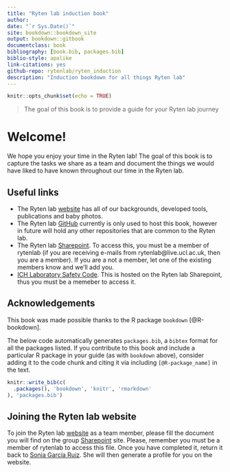 ```yaml
--- 
title: "Ryten lab induction book"
author: 
date: "`r Sys.Date()`"
site: bookdown::bookdown_site
output: bookdown::gitbook
documentclass: book
bibliography: [book.bib, packages.bib]
biblio-style: apalike
link-citations: yes
github-repo: rytenlab/ryten_induction
description: "Induction bookdown for all things Ryten lab"
---
```


```r
knitr::opts_chunk$set(echo = TRUE)
```

> The goal of this book is to provide a guide for your Ryten lab journey

# Welcome!

We hope you enjoy your time in the Ryten lab! The goal of this book is to capture the tasks we share as a team and document the things we would have liked to have known throughout our time in the Ryten lab. 

## Useful links

- The Ryten lab [website](https://rytenlab.com/) has all of our backgrounds, developed tools, publications and baby photos. 
- The Ryten lab [GitHub](https://github.com/rytenlab) currently is only used to host this book, however in future will hold any other repositories that are common to the Ryten lab. 
- The Ryten lab [Sharepoint](https://liveuclac.sharepoint.com/sites/rytenlab/Shared Documents/). To access this, you must be a member of rytenlab (if you are receiving e-mails from rytenlab@live.ucl.ac.uk, then you are a member). If you are a not a member, let one of the existing members know and we'll add you.
- [ICH Laboratory Safety Code](https://liveuclac.sharepoint.com/:b:/r/sites/rytenlab/Shared%20Documents/WetLab/ICH%20Area%20Safety%20Code%20v1-2.pdf?csf=1&web=1&e=dEZwyu). This is hosted on the Ryten lab Sharepoint, thus you must be a memeber to access it.

## Acknowledgements

This book was made possible thanks to the R package `bookdown` [@R-bookdown].

The below code automatically generates `packages.bib`, a `bibtex` format for all the packages listed. If you contribute to this book and include a particular R package in your guide (as with `bookdown` above), consider adding it to the code chunk and citing it via including `[@R-package_name]` in the text.

```r
knitr::write_bib(c(
  .packages(), 'bookdown', 'knitr', 'rmarkdown'
), 'packages.bib')
```

## Joining the Ryten lab website

To join the Ryten lab [website](https://rytenlab.com/RytenLab/Team) as a team member, please fill the document you will find on the group [Sharepoint](https://liveuclac.sharepoint.com/:w:/r/sites/rytenlab/Shared%20Documents/Group%20website/Ryten-Lab-Template.docx?d=w5bc10685fb3e491b84e0343b42516f41&csf=1&web=1&e=7QtTRh) site. Please, remember you must be a member of rytenlab to access this file. Once you have completed it, return it back to [Sonia García Ruiz](mailto:s.ruiz@ucl.ac.uk). She will then generate a profile for you on the website.


